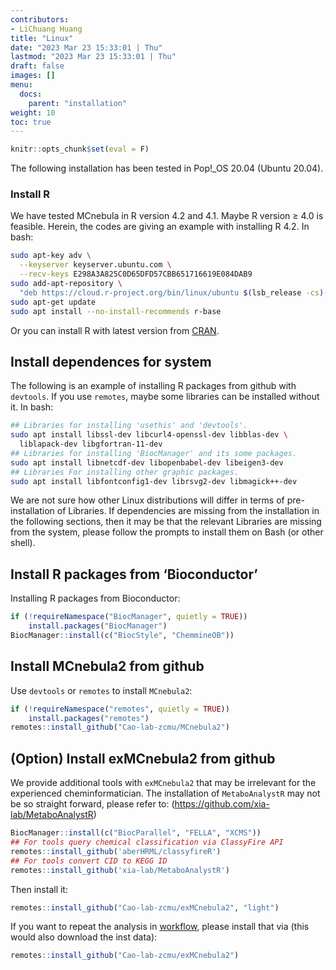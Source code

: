```yaml
---
contributors:
- LiChuang Huang
title: "Linux"
date: "2023 Mar 23 15:33:01 | Thu"
lastmod: "2023 Mar 23 15:33:01 | Thu"
draft: false
images: []
menu:
  docs:
    parent: "installation"
weight: 10
toc: true
---
```


```r
knitr::opts_chunk$set(eval = F)
```

The following installation has been tested in Pop!_OS 20.04 (Ubuntu 20.04).

### Install R

We have tested MCnebula in R version 4.2 and 4.1. Maybe R version ≥ 4.0 is feasible.
Herein, the codes are giving an example with installing R 4.2.
In bash:

```bash
sudo apt-key adv \
  --keyserver keyserver.ubuntu.com \
  --recv-keys E298A3A825C0D65DFD57CBB651716619E084DAB9
sudo add-apt-repository \
  "deb https://cloud.r-project.org/bin/linux/ubuntu $(lsb_release -cs)-cran40/"
sudo apt-get update
sudo apt install --no-install-recommends r-base
```

Or you can install R with latest version from [CRAN](https://cran.r-project.org/).

## Install dependences for system

The following is an example of installing R packages from github with
`devtools`.  If you use `remotes`, maybe some libraries can be installed
without it.  In bash:

```bash
## Libraries for installing 'usethis' and 'devtools'.
sudo apt install libssl-dev libcurl4-openssl-dev libblas-dev \
  liblapack-dev libgfortran-11-dev
## Libraries for installing 'BiocManager' and its some packages.
sudo apt install libnetcdf-dev libopenbabel-dev libeigen3-dev
## Libraries For installing other graphic packages.
sudo apt install libfontconfig1-dev librsvg2-dev libmagick++-dev
```

We are not sure how other Linux distributions will differ in terms of
pre-installation of Libraries. If dependencies are missing from the
installation in the following sections, then it may be that the relevant
Libraries are missing from the system, please follow the prompts to install
them on Bash (or other shell).

## Install R packages from 'Bioconductor'

Installing R packages from Bioconductor:

```r
if (!requireNamespace("BiocManager", quietly = TRUE))
    install.packages("BiocManager")
BiocManager::install(c("BiocStyle", "ChemmineOB"))
```

## Install MCnebula2 from github

Use `devtools` or `remotes` to install `MCnebula2`:

```r
if (!requireNamespace("remotes", quietly = TRUE))
    install.packages("remotes")
remotes::install_github("Cao-lab-zcmu/MCnebula2")
```

## (Option) Install exMCnebula2 from github 

We provide additional tools with `exMCnebula2` that may be irrelevant for
the experienced cheminformatician.
The installation of `MetaboAnalystR` may not be so straight forward, please refer to:
(<https://github.com/xia-lab/MetaboAnalystR>)

```r
BiocManager::install(c("BiocParallel", "FELLA", "XCMS"))
## For tools query chemical classification via ClassyFire API
remotes::install_github('aberHRML/classyfireR')
## For tools convert CID to KEGG ID
remotes::install_github('xia-lab/MetaboAnalystR')
```

Then install it:

```r
remotes::install_github("Cao-lab-zcmu/exMCnebula2", "light")
```

If you want to repeat the analysis in [workflow](/docs/workflow/), please
install that via (this would also download the inst data):

```r
remotes::install_github("Cao-lab-zcmu/exMCnebula2")
```


